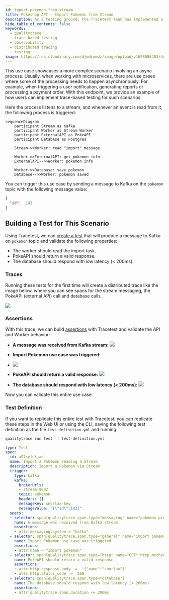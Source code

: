 ```yaml
---
id: import-pokemon-from-stream
title: Pokeshop API - Import Pokemon from Stream
description: As a testing ground, the Tracetest team has implemented a sample API instrumented with OpenTelemetry around the PokeAPI. This use case showcases a more complex scenario involving an async process.
hide_table_of_contents: false
keywords:
  - qualitytrace
  - trace-based testing
  - observability
  - distributed tracing
  - testing
image: https://res.cloudinary.com/djwdcmwdz/image/upload/v1698686403/docs/Blog_Thumbnail_14_rsvkmo.jpg
---
```


This use case showcases a more complex scenario involving an async process. Usually, when working with microservices, there are use cases where some of the processing needs to happen asynchronously. For example, when triggering a user notification, generating reports or processing a payment order. With this endpoint, we provide an example of how users can implement trace-based testing for such scenarios.

Here the process listens to a stream, and whenever an event is read from it, the following process is triggered:

```mermaid
sequenceDiagram
    participant Stream as Kafka
    participant Worker as Stream Worker
    participant ExternalAPI as PokeAPI
    participant Database as Postgres
    
    Stream->>Worker: read "import" message

    Worker->>ExternalAPI: get pokemon info
    ExternalAPI-->>Worker: pokemon info

    Worker->>Database: save pokemon
    Database-->>Worker: pokemon saved
```

You can trigger this use case by sending a message to Kafka on the `pokemon` topic with the following message value:

```json
{
  "id":  143
}
```

## Building a Test for This Scenario

Using Tracetest, we can [create a test](/web-ui/creating-tests) that will produce a message to Kafka on `pokemon` topic and validate the following properties:

- The worker should read the import task.
- PokeAPI should return a valid response.
- The database should respond with low latency (< 200ms).

### Traces

Running these tests for the first time will create a distributed trace like the image below, where you can see spans for the stream messaging, the PokeAPI (external API) call and database calls.

![](../images/import-pokemon-from-stream-trace.png)

### Assertions

With this trace, we can build [assertions](/concepts/assertions) with Tracetest and validate the API and Worker behavior:

- **A message was received from Kafka stream:**
![](../images/import-pokemon-from-stream-message-received.png)

- **Import Pokemon use case was triggered**:
- ![](../images/import-pokemon-from-stream-use-case-executed.png)

- **PokeAPI should return a valid response:**
![](../images/import-pokemon-from-stream-get-pokeapi.png)

- **The database should respond with low latency (< 200ms):**
![](../images/import-pokemon-from-stream-database-latency.png)

Now you can validate this entire use case.

### Test Definition

If you want to replicate this entire test with Tracetest, you can replicate these steps in the Web UI or using the CLI, saving the following test definition as the file `test-definition.yml` and running:

```sh
qualitytrace run test -f test-definition.yml
```

```yaml
type: Test
spec:
  id: a97syfdkjad
  name: Import a Pokemon reading a Stream
  description: Import a Pokemon via Stream
  trigger:
    type: kafka
    kafka:
      brokerUrls:
      - stream:9092
      topic: pokemon
      headers: []
      messageKey: snorlax-key
      messageValue: "{\"id\":143}"
  specs:
  - selector: span[qualitytrace.span.type="messaging" name="pokemon process" messaging.system="kafka" messaging.destination="pokemon" messaging.destination_kind="topic" messaging.operation="process"]
    name: A message was received from Kafka stream
    assertions:
    - attr:messaging.system = "kafka"
  - selector: span[qualitytrace.span.type="general" name="import pokemon"]
    name: Import Pokemon use case was triggered
    assertions:
    - attr:name = "import pokemon"
  - selector: span[qualitytrace.span.type="http" name="GET" http.method="GET"]
    name: PokeAPI should return a valid response
    assertions:
    - attr:http.response.body  =  '{"name":"snorlax"}'
    - attr:http.status_code  =  200
  - selector: span[qualitytrace.span.type="database"]
    name: The database should respond with low latency (< 200ms)
    assertions:
    - attr:qualitytrace.span.duration <= 200ms

```
